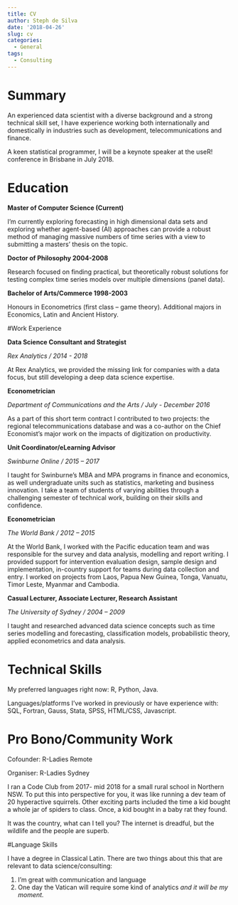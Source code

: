 ```yaml
---
title: CV
author: Steph de Silva
date: '2018-04-26'
slug: cv
categories:
  - General
tags:
  - Consulting
---
```


# Summary

An experienced data scientist with a diverse background and a strong technical skill set, I have experience working both internationally and domestically in industries such as development, telecommunications and finance.

A keen statistical programmer, I will be a keynote speaker at the useR! conference in Brisbane in July 2018. 

# Education

__Master of Computer Science (Current)__

I’m currently exploring forecasting in high dimensional data sets and exploring whether agent-based (AI) approaches can provide a robust method of managing massive numbers of time series with a view to submitting a masters’ thesis on the topic.

__Doctor of Philosophy 2004-2008__

Research focused on finding practical, but theoretically robust solutions for testing complex time series models over multiple dimensions (panel data).

__Bachelor of Arts/Commerce 1998-2003__

Honours in Econometrics (first class – game theory). Additional majors in Economics, Latin and Ancient History.

#Work Experience

__Data Science Consultant and Strategist__

_Rex Analytics  /  2014 - 2018_

At Rex Analytics, we provided the missing link for companies with a data focus, but still developing a deep data science expertise. 

__Econometrician__

_Department of Communications and the Arts /  July - December 2016_

As a part of this short term contract I contributed to two projects: the regional telecommunications database and was a co-author on the Chief Economist’s major work on the impacts of digitization on productivity.

__Unit Coordinator/eLearning Advisor__

_Swinburne Online  /  2015 – 2017_

I taught for Swinburne’s MBA and MPA programs in finance and economics, as well undergraduate units such as statistics, marketing and business innovation. I take a team of students of varying abilities through a challenging semester of technical work, building on their skills and confidence. 

__Econometrician__

_The World Bank  /  2012 – 2015_

At the World Bank, I worked with the Pacific education team and was responsible for the survey and data analysis, modelling and report writing. I provided support for intervention evaluation design, sample design and implementation, in-country support for teams during data collection and entry. I worked on projects from Laos, Papua New Guinea, Tonga, Vanuatu, Timor Leste, Myanmar and Cambodia. 

__Casual Lecturer, Associate Lecturer, Research Assistant__

_The University of Sydney  /  2004 – 2009_

I taught and researched advanced data science concepts such as time series modelling and forecasting, classification models, probabilistic theory, applied econometrics and data analysis. 


# Technical Skills

My preferred languages right now: R, Python, Java.

Languages/platforms I’ve worked in previously or have experience with: SQL, Fortran, Gauss, Stata, SPSS, HTML/CSS, Javascript.

# Pro Bono/Community Work 

Cofounder: R-Ladies Remote

Organiser: R-Ladies Sydney

I ran a Code Club from 2017- mid 2018 for a small rural school in Northern NSW. To put this into perspective for you, it was like running a dev team of 20 hyperactive squirrels. Other exciting parts included the time a kid bought a whole jar of spiders to class. Once, a kid bought in a baby rat they found. 

It was the country, what can I tell you? The internet is dreadful, but the wildlife and the people are superb.

#Language Skills

I have a degree in Classical Latin. There are two things about this that are relevant to data science/consulting:

(1) I'm great with communication and language
(2) One day the Vatican will require some kind of analytics _and it will be my moment._



